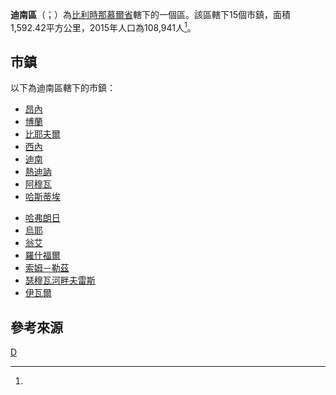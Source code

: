 {{Infobox settlement
| name = 迪南區
| native_name = {{lang|fr|Arrondissement de Dinant}}
| type = {{flag|Belgium}}行政區
| image_skyline = 
| image_alt = 
| image_caption = 
| image_map = Arrondissement Dinant Belgium Map.png
| map_alt = 
| map_caption = 迪南區在[[那慕爾省|那慕爾省]]的位置
| latd = 50.15
| longd = 4.95
| coor_pinpoint = 
| coordinates_type = region:BE_type:adm3rd
| coordinates_display = inline,title
| coordinates_footnotes = 
| coordinates_region = BE
| subdivision_type = 國家
| subdivision_name = {{flag|Belgium}}
| subdivision_type1 = 地區
| subdivision_name1 = {{BE-REG-WAL}}
| subdivision_type2 = 省份
| subdivision_name2 = {{BE-PROV-NM}}
| parts_type = 市鎮
| parts_style = para
| p1 = 15
| established_title = 
| established_date = 
| unit_pref  = Metric
| area_footnotes = 
| area_total_km2 = 1592.42
| elevation_footnotes = 
| elevation_m = 
| population_footnotes = <ref name="population">[http://www.citypopulation.de/php/belgium-namur.php Belgium: Namur (Dinant)]. City Population.</ref>
| population_total = 108,941
| population_as_of  = 2015年
| population_density_km2 = 68.41
| timezone1 = [[Central_European_Time|CET]]
| utc_offset1 = +1
| timezone1_DST = [[Central_European_Summer_Time|CEST]]
| utc_offset1_DST = +2
| iso_code = 
| website = 
| footnotes = 
}}

'''迪南區'''（{{lang-fr|Arrondissement de Dinant}}；{{lang-nl|Arrondissement Dinant}}）為[[比利時|比利時]][[那慕爾省|那慕爾省]]轄下的一個區。該區轄下15個市鎮，面積1,592.42平方公里，2015年人口為108,941人<ref name="population"/>。

==市鎮==
以下為迪南區轄下的市鎮：

{{col-begin|width=30em}}
{{col-break}}
* [[昂內|昂內]]
* [[博蘭_(比利時)|博蘭]]
* [[比耶夫爾_(比利時)|比耶夫爾]]
* [[西內|西內]]
* [[迪南|迪南]]
* [[熱迪訥|熱迪訥]]
* [[阿穆瓦|阿穆瓦]]
* [[哈斯蒂埃|哈斯蒂埃]]
{{col-break}}
* [[哈弗朗日|哈弗朗日]]
* [[烏耶|烏耶]]
* [[翁艾|翁艾]]
* [[羅什福爾|羅什福爾]]
* [[索姆－勒茲|索姆－勒茲]]
* [[瑟穆瓦河畔夫雷斯|瑟穆瓦河畔夫雷斯]]
* [[伊瓦爾|伊瓦爾]]
{{col-end}}

==參考來源==
{{reflist}}

{{那慕爾省市區}}
{{Administrative arrondissements of Belgium|state=collapsed}}

[[Category:那慕爾省行政區|D]]


{{Belgium-geo-stub}}
